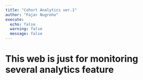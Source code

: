 ```yaml
---
title: "Cohort Analytics ver.1"
author: "Fajar Nugroho"
execute: 
  echo: false 
  warning: false
  message: false
---
```


# This web is just for monitoring several analytics feature